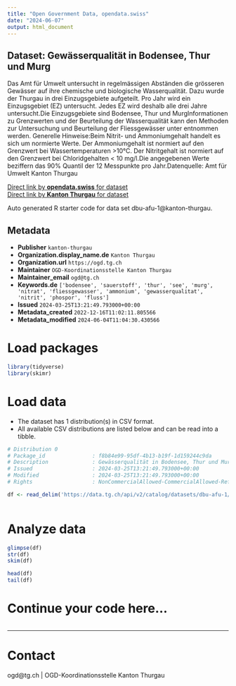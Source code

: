 ```yaml
---
title: "Open Government Data, opendata.swiss"
date: "2024-06-07"
output: html_document
---
```


## Dataset: Gewässerqualität in Bodensee, Thur und Murg

Das Amt für Umwelt untersucht
in regelmässigen Abständen die grösseren Gewässer auf ihre chemische und
biologische Wasserqualität. Dazu wurde der Thurgau in drei Einzugsgebiete
aufgeteilt. Pro Jahr wird ein Einzugsgebiet (EZ) untersucht. Jedes EZ wird
deshalb alle drei Jahre untersucht.Die Einzugsgebiete
sind Bodensee, Thur und MurgInformationen zu Grenzwerten
und der Beurteilung der Wasserqualität kann den Methoden zur Untersuchung und Beurteilung der Fliessgewässer unter entnommen werden. Generelle Hinweise:Beim Nitrit- und Ammoniumgehalt handelt es
sich um normierte Werte. Der Ammoniumgehalt ist normiert auf den Grenzwert bei
Wassertemperaturen >10°C. Der Nitritgehalt ist normiert auf den Grenzwert
bei Chloridgehalten < 10 mg/l.Die angegebenen Werte beziffern das 90% Quantil der 12 Messpunkte pro Jahr.Datenquelle: Amt für Umwelt Kanton Thurgau

[Direct link by **opendata.swiss** for dataset](https://opendata.swiss/de/dataset/gewasserqualitat-in-bodensee-thur-und-murg)<br>
[Direct link by **Kanton Thurgau** for dataset](https://data.tg.ch/explore/dataset/dbu-afu-1/)

Auto generated R starter code for data set dbu-afu-1@kanton-thurgau.

## Metadata

- **Publisher** `kanton-thurgau`
- **Organization.display_name.de** `Kanton Thurgau`
- **Organization.url** `https://ogd.tg.ch`
- **Maintainer** `OGD-Koordinationsstelle Kanton Thurgau`
- **Maintainer_email** `ogd@tg.ch`
- **Keywords.de** `['bodensee', 'sauerstoff', 'thur', 'see', 'murg', 'nitrat', 'fliessgewasser', 'ammonium', 'gewasserqualitat', 'nitrit', 'phospor', 'fluss']`
- **Issued** `2024-03-25T13:21:49.793000+00:00`
- **Metadata_created** `2022-12-16T11:02:11.805566`
- **Metadata_modified** `2024-06-04T11:04:30.430566`


# Load packages

```r

library(tidyverse)
library(skimr)

```

# Load data

-   The dataset has 1 distribution(s) in CSV format.
-   All available CSV distributions are listed below and can be read into a tibble.

```r

# Distribution 0
# Package_id               : f8b84e99-95df-4b13-b19f-1d159244c9da
# Description              : Gewässerqualität in Bodensee, Thur und Murg (csv)
# Issued                   : 2024-03-25T13:21:49.793000+00:00
# Modified                 : 2024-03-25T13:21:49.793000+00:00
# Rights                   : NonCommercialAllowed-CommercialAllowed-ReferenceRequired

df <- read_delim('https://data.tg.ch/api/v2/catalog/datasets/dbu-afu-1/exports/csv')



```

# Analyze data

```r

glimpse(df)
str(df)
skim(df)

head(df)
tail(df)

```

# Continue your code here...

```r

```

------------------------------------------------------------------------

# Contact

ogd@tg.ch | OGD-Koordinationsstelle Kanton Thurgau
